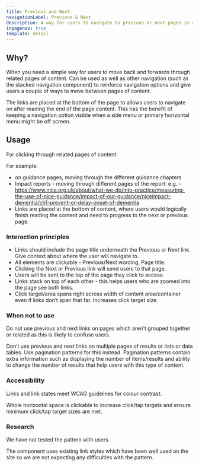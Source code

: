 ```yaml
---
title: Previous and Next
navigationLabel: Previous & Next
description: A way for users to navigate to previous or next pages in a sequence of content.
inpagenav: true
template: detail
---
```



<div class="panel panel--default pb--0">
<PrevNext
	nextPageLink={{
		text: "Page Header",
		destination: "#",
	}}
	previousPageLink={{
		text: "Alert",
		destination: "#",
	}}
/>
</div>

## Why?

When you need a simple way for users to move back and forwards through related pages of content. Can be used as well as other navigation (such as the stacked navigation component) to reinforce navigation options and give users a couple of ways to move between pages of content.

The links are placed at the bottom of the page to allows users to navigate on after reading the end of the page content. This has the benefit of keeping a navigation option visible when a side menu or primary horizontal menu might be off screen.

## Usage

For clicking through related pages of content.

For example:

- on guidance pages, moving through the different guidance chapters
- Impact reports - moving through different pages of the report: e.g. - https://www.nice.org.uk/about/what-we-do/into-practice/measuring-the-use-of-nice-guidance/impact-of-our-guidance/niceimpact-dementia/ch1-prevent-or-delay-onset-of-dementia
- Links are placed at the bottom of content, where users would logically finish reading the content and need to progress to the next or previous page.


### Interaction principles

- Links should include the page title underneath the Previous or Next link. Give context about where the user will navigate to.
- All elements are clickable - Previous/Next wording, Page title.
- Clicking the Next or Previous link will send users to that page.
- Users will be sent to the top of the page they click to access.
- Links stack on top of each other - this helps users who are zoomed into the page see both links.
- Click target/area spans right across width of content area/container even if links don’t span that far. Increases click target size.

### When not to use

Do not use previous and next links on pages which aren't grouped together or related as this is likely to confuse users.

Don’t use previous and next links on multiple pages of results or lists or data tables. Use pagination patterns for this instead. Pagination patterns contain extra information such as displaying the number of items/results and ability to change the number of results that help users with this type of content.

### Accessibility

Links and link states meet WCAG guidelines for colour contrast.

Whole horizontal space is clickable to increase click/tap targets and ensure minimum click/tap target sizes are met.

### Research

We have not tested the pattern with users.

The component uses existing link styles which have been well used on the site so we are not expecting any difficulties with the pattern.
